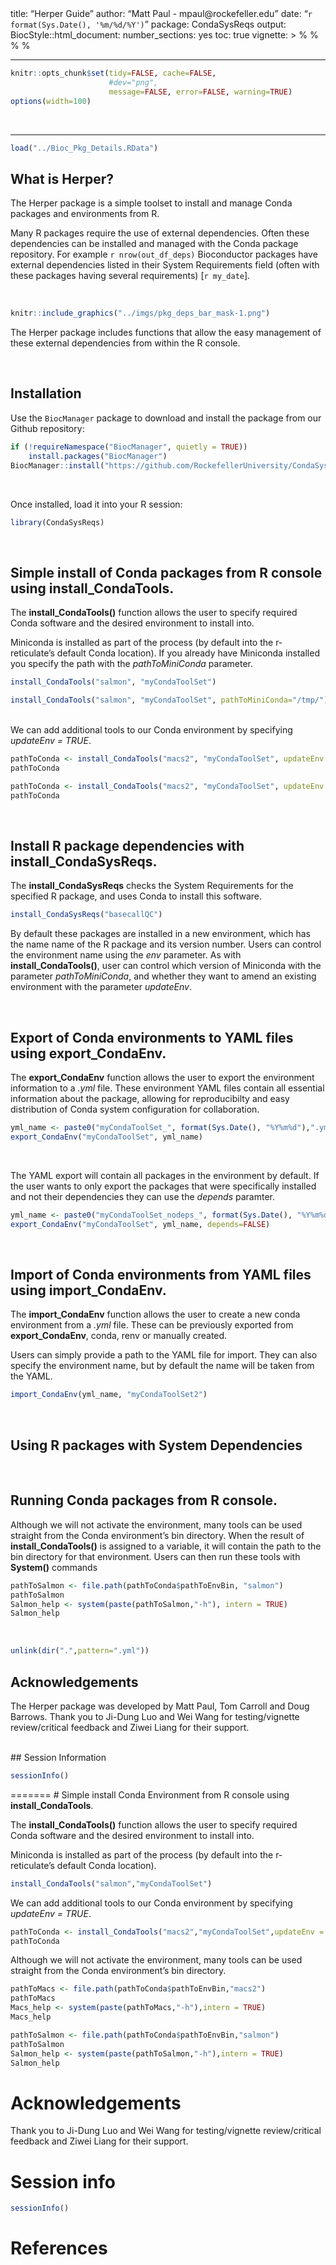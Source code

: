 title: "Herper Guide"
author: "Matt Paul - mpaul@rockefeller.edu"
date: "`r format(Sys.Date(), '%m/%d/%Y')`"
package: CondaSysReqs
output:
 BiocStyle::html_document:
  number_sections: yes
  toc: true
vignette: >
  %\VignetteIndexEntry{CondaSysReqs}
  %\VignetteEngine{knitr::rmarkdown}
  %\VignetteEncoding{UTF-8}
  %\usepackage[utf8]{inputenc}
---

```r
knitr::opts_chunk$set(tidy=FALSE, cache=FALSE,
                      #dev="png",
                      message=FALSE, error=FALSE, warning=TRUE)
options(width=100)
```


<br>

---


```r
load("../Bioc_Pkg_Details.RData")
```


## What is Herper?
The Herper package is a simple toolset to install and manage Conda packages and environments from R.

Many R packages require the use of external dependencies. Often these dependencies can be installed and managed with the Conda package repository. For example `r nrow(out_df_deps)` Bioconductor packages have external dependencies listed in their System Requirements field (often with these packages having several requirements) [`r my_date`]. 

<br>

```r
knitr::include_graphics("../imgs/pkg_deps_bar_mask-1.png")

```

The Herper package includes functions that allow the easy management of these external dependencies from within the R console.

<br>


## Installation

Use the `BiocManager` package to download and install the package from our Github repository:

```r
if (!requireNamespace("BiocManager", quietly = TRUE))
    install.packages("BiocManager")
BiocManager::install("https://github.com/RockefellerUniversity/CondaSysReqs")
```


<br>

Once installed, load it into your R session:

```r
library(CondaSysReqs)
```



<br>

## Simple install of Conda packages from R console using **install_CondaTools**. 

The **install_CondaTools()** function allows the user to specify required Conda software and the desired environment to install into.

Miniconda is installed as part of the process (by default into the r-reticulate's default Conda location). If you already have Miniconda installed you specify the path with the *pathToMiniConda* parameter.


```r
install_CondaTools("salmon", "myCondaToolSet")
```
```r
install_CondaTools("salmon", "myCondaToolSet", pathToMiniConda="/tmp/")
```
<br>
We can add additional tools to our Conda environment by specifying *updateEnv = TRUE*.

```r
pathToConda <- install_CondaTools("macs2", "myCondaToolSet", updateEnv = TRUE)
pathToConda
```
```r
pathToConda <- install_CondaTools("macs2", "myCondaToolSet", updateEnv = TRUE, pathToMiniConda="/tmp/")
pathToConda
```


<br>

## Install R package dependencies with **install_CondaSysReqs**. 
The **install_CondaSysReqs** checks the System Requirements for the specified R package, and uses Conda to install this software.

```r
install_CondaSysReqs("basecallQC")

```

By default these packages are installed in a new environment, which has the name name of the R package and its version number. Users can control the environment name using the *env* parameter. As with **install_CondaTools()**, user can control which version of Miniconda with the parameter *pathToMiniConda*, and whether they want to amend an existing environment with the parameter *updateEnv*.

<br>

## Export of Conda environments to YAML files using **export_CondaEnv**.

The **export_CondaEnv** function allows the user to export the environment information to a *.yml* file. These environment YAML files contain all essential information about the package, allowing for reproducibilty and easy distribution of Conda system configuration for collaboration. 

```r
yml_name <- paste0("myCondaToolSet_", format(Sys.Date(), "%Y%m%d"),".yml")
export_CondaEnv("myCondaToolSet", yml_name)
```

<br>

The YAML export will contain all packages in the environment by default. If the user wants to only export the packages that were specifically installed and not their dependencies they can use the *depends* paramter. 
```r
yml_name <- paste0("myCondaToolSet_nodeps_", format(Sys.Date(), "%Y%m%d"),".yml")
export_CondaEnv("myCondaToolSet", yml_name, depends=FALSE)
```

<br>

## Import of Conda environments from YAML files using **import_CondaEnv**.

The **import_CondaEnv** function allows the user to create a new conda environment from a *.yml* file. These can be previously exported from **export_CondaEnv**, conda, renv or manually created. 

Users can simply provide a path to the YAML file for import. They can also specify the environment name, but by default the name will be taken from the YAML. 

```r
import_CondaEnv(yml_name, "myCondaToolSet2")
```

<br>

## Using R packages with System Dependencies


<br>

## Running Conda packages from R console.

Although we will not activate the environment, many tools can be used straight from the Conda environment's bin directory. When the result of **install_CondaTools()** is assigned to a variable, it will contain the path to the bin directory for that environment. Users can then run these tools with **System()** commands

```r
pathToSalmon <- file.path(pathToConda$pathToEnvBin, "salmon")
pathToSalmon
Salmon_help <- system(paste(pathToSalmon,"-h"), intern = TRUE)
Salmon_help
```

<br>

```r
unlink(dir(".",pattern=".yml"))
```

## Acknowledgements
The Herper package was developed by Matt Paul, Tom Carroll and Doug Barrows. Thank you to Ji-Dung Luo and Wei Wang for testing/vignette review/critical feedback and Ziwei Liang for their support.

<br>
## Session Information

```r
sessionInfo()
```
=======
# Simple install Conda Environment from R console using **install_CondaTools**. 

The  **install_CondaTools()** function allows the user to specify required Conda software and the desired environment to install into.

Miniconda is installed as part of the process (by default into the r-reticulate's default Conda location).

```r
install_CondaTools("salmon","myCondaToolSet")
```

We can add additional tools to our Conda environment by specifying *updateEnv = TRUE*.

```r
pathToConda <- install_CondaTools("macs2","myCondaToolSet",updateEnv = TRUE)
pathToConda
```

Although we will not activate the environment, many tools can be used straight from the Conda environment's bin directory.

```r
pathToMacs <- file.path(pathToConda$pathToEnvBin,"macs2")
pathToMacs
Macs_help <- system(paste(pathToMacs,"-h"),intern = TRUE)
Macs_help

pathToSalmon <- file.path(pathToConda$pathToEnvBin,"salmon")
pathToSalmon
Salmon_help <- system(paste(pathToSalmon,"-h"),intern = TRUE)
Salmon_help
```

# Acknowledgements
Thank you to Ji-Dung Luo and Wei Wang for testing/vignette review/critical feedback and Ziwei Liang for their support.

# Session info

```r
sessionInfo()
```

# References


